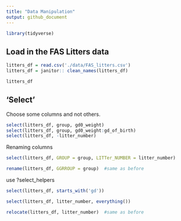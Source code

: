 ```yaml
---
title: "Data Manipulation"
output: github_document
---
```


```r
library(tidyverse)
```

## Load in the FAS Litters data

```r
litters_df = read.csv('./data/FAS_litters.csv')
litters_df = janitor:: clean_names(litters_df)
```

```r
litters_df
```


## 'Select'

Choose some columns and not others.

```r
select(litters_df, group, gd0_weight)
select(litters_df, group, gd0_weight:gd_of_birth)
select(litters_df, -litter_number)
```





Renaming columns
```r
select(litters_df, GROUP = group, LITTer_NUMBER = litter_number)
```
```r
rename(litters_df, GGRROUP = group)  #same as before
```

use ?select_helpers


```r
select(litters_df, starts_with('gd'))
```


```r
select(litters_df, litter_number, everything())
```


```r
relocate(litters_df, litter_number)  #same as before
```






